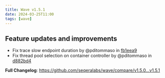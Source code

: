 ```yaml
---
title: Wave v1.5.1
date: 2024-03-25T11:00
tags: [wave]
---
```


## Feature updates and improvements

- Fix trace slow endpoint duration by @pditommaso in [fb1eea9](https://github.com/seqeralabs/wave/commit/fb1eea964af5b6f2b0de052bde77e02561ec87e2)
- Fix thread pool selection on container controller by @pditommaso in [d882bd4](https://github.com/seqeralabs/wave/commit/d882bd4d1fe156c8123301e36a383a99fc584517)

**Full Changelog**: https://github.com/seqeralabs/wave/compare/v1.5.0...v1.5.1
